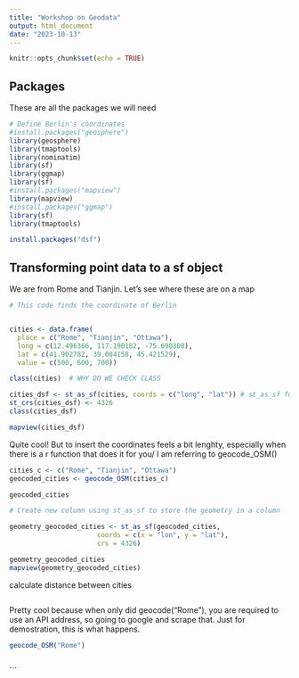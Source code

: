 ```yaml
---
title: "Workshop on Geodata"
output: html_document
date: "2023-10-13"
---
```


```r
knitr::opts_chunk$set(echo = TRUE)
```

## Packages 

These are all the packages we will need 

```r
# Define Berlin's coordinates
#install.packages("geosphere")
library(geosphere)
library(tmaptools)
library(nominatim)
library(sf)
library(ggmap)
library(sf)
#install.packages("mapview")
library(mapview)
#install.packages("ggmap")
library(sf)
library(tmaptools)

install.packages("dsf")

```

## Transforming point data to a sf object

We are from Rome and Tianjin. Let's see where these are on a map 

```r
# This code finds the coordinate of Berlin 


cities <- data.frame(
  place = c("Rome", "Tianjin", "Ottawa"),
  long = c(12.496366, 117.190182, -75.690308),  
  lat = c(41.902782, 39.084158, 45.421529),    
  value = c(500, 600, 700))                     

class(cities)  # WHY DO WE CHECK CLASS

cities_dsf <- st_as_sf(cities, coords = c("long", "lat")) # st_as_sf function is used to convert data, such as a data frame or a matrix, into an sf object. An sf object is a special data structure used for working with spatial data. 
st_crs(cities_dsf) <- 4326
class(cities_dsf)

mapview(cities_dsf)

```

Quite cool! But to insert the coordinates feels a bit lenghty, especially when there is a r function that does it for you/ I am referring to geocode_OSM() 
```r

cities_c <- c("Rome", "Tianjin", "Ottawa")
geocoded_cities <- geocode_OSM(cities_c) 

geocoded_cities

# Create new column using st_as_sf to store the geometry in a column 

geometry_geocoded_cities <- st_as_sf(geocoded_cities,
                      coords = c(x = "lon", y = "lat"),
                      crs = 4326)

geometry_geocoded_cities
mapview(geometry_geocoded_cities)


```


calculate distance between cities 
```r


```


Pretty cool because when only did geocode("Rome"), you are required to use an API address, so going to google and scrape that.  Just for demostration, this is what happens.  

```r
geocode_OSM("Rome")

```



```r



```

```
